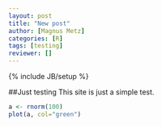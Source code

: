 ```yaml
---
layout: post
title: "New post"
author: [Magnus Metz]
categories: [R]
tags: [testing]
reviewer: []
---
```

{% include JB/setup %}

##Just testing
This site is just a simple test.
```r
a <- rnorm(100)
plot(a, col="green")
```
